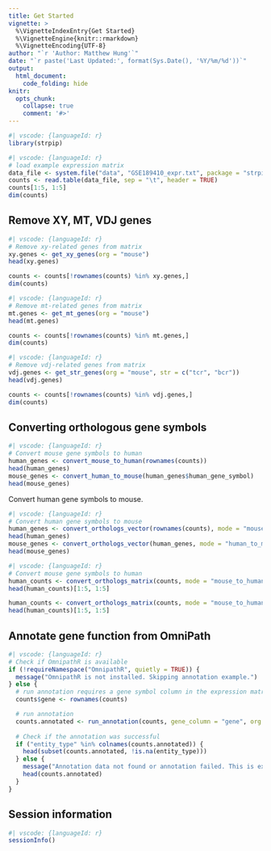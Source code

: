 ```yaml
---
title: Get Started
vignette: >
  %\VignetteIndexEntry{Get Started}
  %\VignetteEngine{knitr::rmarkdown}
  %\VignetteEncoding{UTF-8}
author: "`r 'Author: Matthew Hung'`"
date: "`r paste('Last Updated:', format(Sys.Date(), '%Y/%m/%d'))`"
output:
  html_document:
    code_folding: hide
knitr:
  opts_chunk:
    collapse: true
    comment: '#>'
---
```


```r
#| vscode: {languageId: r}
library(strpip)
```

```r
#| vscode: {languageId: r}
# load example expression matrix
data_file <- system.file("data", "GSE189410_expr.txt", package = "strpip")
counts <- read.table(data_file, sep = "\t", header = TRUE)
counts[1:5, 1:5]
dim(counts)
```

## Remove XY, MT, VDJ genes

```r
#| vscode: {languageId: r}
# Remove xy-related genes from matrix
xy.genes <- get_xy_genes(org = "mouse")
head(xy.genes)

counts <- counts[!rownames(counts) %in% xy.genes,]
dim(counts)
```

```r
#| vscode: {languageId: r}
# Remove mt-related genes from matrix
mt.genes <- get_mt_genes(org = "mouse")
head(mt.genes)

counts <- counts[!rownames(counts) %in% mt.genes,]
dim(counts)
```

```r
#| vscode: {languageId: r}
# Remove vdj-related genes from matrix
vdj.genes <- get_str_genes(org = "mouse", str = c("tcr", "bcr"))
head(vdj.genes)

counts <- counts[!rownames(counts) %in% vdj.genes,]
dim(counts)
```

## Converting orthologous gene symbols

```r
#| vscode: {languageId: r}
# Convert mouse gene symbols to human
human_genes <- convert_mouse_to_human(rownames(counts))
head(human_genes)
mouse_genes <- convert_human_to_mouse(human_genes$human_gene_symbol)
head(mouse_genes)
```

Convert human gene symbols to mouse.

```r
#| vscode: {languageId: r}
# Convert human gene symbols to mouse
human_genes <- convert_orthologs_vector(rownames(counts), mode = "mouse_to_human", one.to.many = TRUE)
head(human_genes)
mouse_genes <- convert_orthologs_vector(human_genes, mode = "human_to_mouse", one.to.many = TRUE)
head(mouse_genes)
```

```r
#| vscode: {languageId: r}
# Convert mouse gene symbols to human
human_counts <- convert_orthologs_matrix(counts, mode = "mouse_to_human", many.to.one = TRUE)
head(human_counts)[1:5, 1:5]

human_counts <- convert_orthologs_matrix(counts, mode = "mouse_to_human", many.to.one = FALSE)
head(human_counts)[1:5, 1:5]
```



## Annotate gene function from OmniPath

```r
#| vscode: {languageId: r}
# Check if OmnipathR is available
if (!requireNamespace("OmnipathR", quietly = TRUE)) {
  message("OmnipathR is not installed. Skipping annotation example.")
} else {
  # run annotation requires a gene symbol column in the expression matrix
  counts$gene <- rownames(counts)

  # run annotation
  counts.annotated <- run_annotation(counts, gene_column = "gene", org = "mouse")
  
  # Check if the annotation was successful
  if ("entity_type" %in% colnames(counts.annotated)) {
    head(subset(counts.annotated, !is.na(entity_type)))
  } else {
    message("Annotation data not found or annotation failed. This is expected if OmniPathR is not installed or annotation files are missing.")
    head(counts.annotated)
  }
}
```


## Session information
```r
#| vscode: {languageId: r}
sessionInfo()
```



